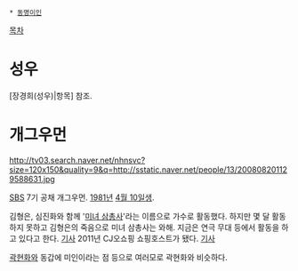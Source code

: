  * [[동명이인]]

[[목차]]
= 성우 =
[장경희(성우)|항목] 참조.
= 개그우먼 =
http://tv03.search.naver.net/nhnsvc?size=120x150&quality=9&q=http://sstatic.naver.net/people/13/200808201129588631.jpg

[[SBS]] 7기 공채 개그우먼. [[1981년]] [[4월 10일]]생.

김형은, 심진화와 함께 '[[미녀 삼총사]]'라는 이름으로 가수로 활동했다. 하지만 몇 달 활동하지 못하고 김형은의 죽음으로 미녀 삼총사는 와해. 지금은 연극 무대 등에서 활동을 하고 있다고 한다. [http://news.naver.com/main/read.nhn?mode=LSD&mid=sec&sid1=106&oid=038&aid=0001960750 기사]
2011년 CJ오쇼핑 쇼핑호스트가 됐다. [http://m.news.naver.com/read.nhn?mode=LSD&mid=sec&sid1=106&oid=100&aid=0000079155 기사]

[[곽현화]]와 동갑에 미인이라는 점 등으로 여러모로 곽현화와 비슷하다.
